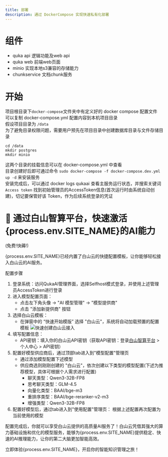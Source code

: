 ```yaml
---
title: 部署
description: 通过 DockerCompose 实现快速私有化部署
---
```


# 组件 
- quka api 逻辑功能及web api
- quka web 前端web页面
- minio 实现本地s3兼容的存储能力
- chunkservice 文档chunk服务

# 开始  
项目根目录下`docker-compose`文件夹中有定义好的 docker compose 配置文件  
可以复制 docker-compose.yml 配置内容到本机项目目录  
假设项目目录为 `/data`  
为了避免目录权限问题，需要用户预先在项目目录中创建数据库目录与文件存储目录
```shell
cd /data
mkdir postgres  
mkdir minio  
```
这两个目录的挂载信息可以在 docker-compose.yml 中查看  
目录创建好后即可通过命令 `sudo docker-compose -f docker-compose.dev.yml up -d` 来安装服务  
安装完成后，可以通过 docker logs qukaai 查看主服务运行状态，并搜索关键词 `Access token` 找到初始管理员的AccessToken信息(首次运行时由系统自动创建)，切记要保管好该 Token，作为后续系统登录的凭证  
  

# 🌟 通过白山智算平台，快速激活{process.env.SITE_NAME}的AI能力  
(免费!快薅!)

{process.env.SITE_NAME}已经内置了白山云的快捷配置模板，让你能够轻松接入白山云的AI服务。

配置步骤

1. 登录系统：访问QukaAI管理界面，选择Selfhost模式登录，并使用上述管理员AccessToken进行登录
2. 进入模型配置页面：
    - 点击左下角头像 → "AI 模型管理" → "模型提供商"
    - 点击 "添加新提供商" 按钮
3. 选择白山云模板：
    - 在弹窗中的 “快速开始模版” 选择 "白山云"，系统将自动加载预置的配置模板
        ![快速创建白山云接入](/deployment/model_provider_tpl.png)
4. 填写配置信息：
    - API密钥：填入你的白山云API密钥（获取API密钥：登录[白山智算平台](https://ai.baishan.com/auth/login?referralCode=Ruh0hYhjvM) > 个人中心 > API密钥）
5. 配置好模型供应商后，通过顶部tab进入到"模型配置"管理页
    - 通过添加模型配置下述模型
    - 供应商选则刚刚创建的 "白山云"，依次创建以下类型的模型配置(下述为推荐模型，具体可根据个人需求进行配置)  
        - 聊天类型：Qwen3-32B-FP8  
        - 思考聊天类型：GLM-4.5
        - 向量化类型：BAAI/bge-m3  
        - 重排序类型：BAAI/bge-reranker-v2-m3  
        - 增强类型：Qwen3-32B-FP8 
6. 配置好模型后，通过tab进入到"使用配置"管理页：
根据上述配置再次配置为当前使用的模型

配置完成后，你就可以享受白山云提供的高质量AI服务了！白山云凭借其强大的算力基础设施和优化的模型服务，能够为{process.env.SITE_NAME}提供稳定、快速的AI推理能力，让你的第二大脑更加智能高效。

立即体验{process.env.SITE_NAME}，开启你的智能知识管理之旅！